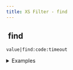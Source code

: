 ```yaml
---
title: XS Filter - find
---
```


## <img src="../assets/docuBadge (11).png" alt="" data-size="line" /> find <a href="#xs-find" id="xs-find"></a>

`value|find:code:timeout`

<details>

<summary>Examples</summary>

```javascript
[1,2,3]|find:"x > 1":10              // Returns 2 (first number greater than 1)
["cat","dog"]|find:"len(x) > 2":5    // Returns "cat" (first string longer than 2)
[{"age":20},{"age":30}]|find:"x.age > 25":10  // Returns {"age":30}
```

</details>
